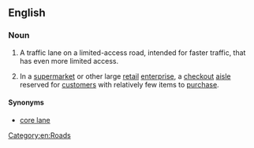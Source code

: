 ==English==

===Noun===
{{en-noun}}
{{wikipedia|Express lanes}}
{{wikipedia|Local-express lanes}}

# {{lb|en|chiefly|US}} A traffic lane on a limited-access road, intended for faster traffic, that has even more limited access.
# In a [[supermarket]] or other large [[retail]] [[enterprise]], a [[checkout]] [[aisle]] reserved for [[customer]]s with relatively few items to [[purchase]].

====Synonyms====
* {{sense|traffic lane for faster traffic}} [[core lane]]

[[Category:en:Roads]]